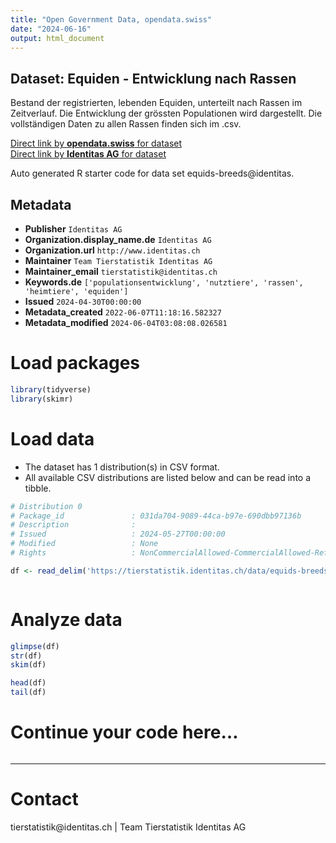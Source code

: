 ```yaml
---
title: "Open Government Data, opendata.swiss"
date: "2024-06-16"
output: html_document
---
```


## Dataset: Equiden - Entwicklung nach Rassen

Bestand der registrierten, lebenden Equiden, unterteilt nach Rassen im Zeitverlauf. Die Entwicklung der grössten Populationen wird dargestellt. Die vollständigen Daten zu allen Rassen finden sich im .csv.

[Direct link by **opendata.swiss** for dataset](https://opendata.swiss/de/dataset/equiden-entwicklung-nach-rassen)<br>
[Direct link by **Identitas AG** for dataset](https://tierstatistik.identitas.ch/)

Auto generated R starter code for data set equids-breeds@identitas.

## Metadata

- **Publisher** `Identitas AG`
- **Organization.display_name.de** `Identitas AG`
- **Organization.url** `http://www.identitas.ch`
- **Maintainer** `Team Tierstatistik Identitas AG`
- **Maintainer_email** `tierstatistik@identitas.ch`
- **Keywords.de** `['populationsentwicklung', 'nutztiere', 'rassen', 'heimtiere', 'equiden']`
- **Issued** `2024-04-30T00:00:00`
- **Metadata_created** `2022-06-07T11:18:16.582327`
- **Metadata_modified** `2024-06-04T03:08:08.026581`


# Load packages

```r

library(tidyverse)
library(skimr)

```

# Load data

-   The dataset has 1 distribution(s) in CSV format.
-   All available CSV distributions are listed below and can be read into a tibble.

```r

# Distribution 0
# Package_id               : 031da704-9089-44ca-b97e-690dbb97136b
# Description              : 
# Issued                   : 2024-05-27T00:00:00
# Modified                 : None
# Rights                   : NonCommercialAllowed-CommercialAllowed-ReferenceRequired

df <- read_delim('https://tierstatistik.identitas.ch/data/equids-breeds.csv')



```

# Analyze data

```r

glimpse(df)
str(df)
skim(df)

head(df)
tail(df)

```

# Continue your code here...

```r

```

------------------------------------------------------------------------

# Contact

tierstatistik@identitas.ch | Team Tierstatistik Identitas AG
